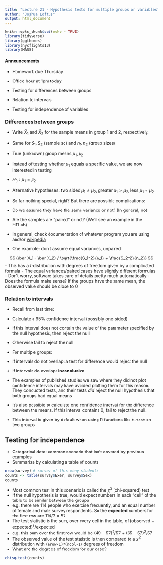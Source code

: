 ```yaml
---
title: "Lecture 21 - Hypothesis tests for multiple groups or variables"
author: "Joshua Loftus"
output: html_document
---
```


```r
knitr::opts_chunk$set(echo = TRUE)
library(tidyverse)
library(ggthemes)
library(nycflights13)
library(MASS)
```

#### Announcements

- Homework due Thursday
- Office hour at 1pm today

- Testing for differences between groups
- Relation to intervals
- Testing for independence of variables

### Differences between groups

- Write $\bar X_1$ and $\bar X_2$ for the sample means in group 1 and 2, respectively.
- Same for $S_1, S_2$ (sample sd) and $n_1, n_2$ (group sizes)
- True (unknown) group means $\mu_1, \mu_2$
- Instead of testing whether $\mu_1$ equals a specific value, we are now interested in testing
- $H_0 : \mu_1 = \mu_2$
- Alternative hypotheses: two sided $\mu_1 \neq \mu_2$, greater $\mu_1 > \mu_2$, less $\mu_1 < \mu_2$

- So far nothing special, right? But there are possible complications:
- Do we assume they have the same variance or not? (In general, no)
- Are the samples are "paired" or not? (We'll see an example in the HTLab)
- In general, check documentation of whatever program you are using and/or [wikipedia](https://en.wikipedia.org/wiki/Student%27s_t-test#Independent_two-sample_t-test)

- One example: don't assume equal variances, unpaired

$$
(\bar X_1 - \bar X_2) / \sqrt{\frac{S_1^2}{n_1} + \frac{S_2^2}{n_2}}
$$
- This has a $t$-distribution with degrees of freedom given by a complicated formula
- The equal variances/paired cases have slightly different formulas
- Don't worry, software takes care of details pretty much automatically
- Does the formula make sense? If the groups have the same mean, the observed value should be close to 0

### Relation to intervals

- Recall from last time:
- Calculate a 95\% confidence interval (possibly one-sided)
- If this interval does not contain the value of the parameter specified by the null hypothesis, then reject the null
- Otherwise fail to reject the null

- For multiple groups:
- If intervals do not overlap: a test for difference would reject the null
- If intervals do overlap: **inconclusive**
- The examples of published studies we saw where they did not plot confidence intervals may have avoided plotting them for this reason. They conducted tests, and their tests *did* reject the null hypothesis that both groups had equal means

- It's also possible to calculate one confidence interval for the difference between the means. If this interval contains 0, fail to reject the null.
- This interval is given by default when using R functions like `t.test` on two groups

## Testing for independence

- Categorical data: common scenario that isn't covered by previous examples
- Summarize by calculating a table of counts

```r
nrow(survey) # survey of this many students
counts <- table(survey$Exer, survey$Sex)
counts
```

- Most common test in this scenario is called the $\chi^2$ (chi-squared) test
- If the null hypothesis is true, would expect numbers in each "cell" of the table to be similar between the groups
- e.g. there are 114 people who exercise frequently, and an equal number of female and male survey respondents. So the **expected** numbers for the first row are 114/2 = 57
- The test statistic is the sum, over every cell in the table, of $(\text{observed} - \text{expected})^2/\text{expected}$
- e.g. this sum over the first row would be $(49-57)^2/57 + (65-57)^2/57$
- The observed value of the test statistic is then compared to a $\chi^2$ distribution with `(nrow-1)*(ncol-1)` degrees of freedom
- What are the degrees of freedom for our case?

```r
chisq.test(counts)
```
